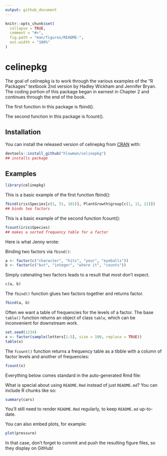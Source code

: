 ```yaml
---
output: github_document
---
```


<!-- README.md is generated from README.Rmd. Please edit that file -->

```r
knitr::opts_chunk$set(
  collapse = TRUE,
  comment = "#>",
  fig.path = "man/figures/README-",
  out.width = "100%"
)
```

# celinepkg

<!-- badges: start -->
<!-- badges: end -->

The goal of celinepkg is to work through the various examples of the "R Packages" textbook 2nd version by Hadley Wickham and Jennifer Bryan. The coding portion of this package began in earnest in Chapter 2 and continues through the end of the book.

The first function in this package is fbind().

The second function in this package is fcount().

## Installation

You can install the released version of celinepkg from [CRAN](https://CRAN.R-project.org) with:

```r
devtools::install_github("hlowman/celinepkg")
## installs package
```

## Examples

```r
library(celinepkg)
```


This is a basic example of the first function fbind():

```r
fbind(iris$Species[c(1, 51, 101)], PlantGrowth$group[c(1, 11, 21)])
## binds two factors
```

This is a basic example of the second function fcount():

```r
fcount(iris$Species)
## makes a sorted frequency table for a factor
```

Here is what Jenny wrote:

Binding two factors via `fbind()`:

```r
a <- factor(c("character", "hits", "your", "eyeballs"))
b <- factor(c("but", "integer", "where it", "counts"))
```

Simply catenating two factors leads to a result that most don't expect.

```r
c(a, b)
```

The `fbind()` function glues two factors together and returns factor.

```r
fbind(a, b)
```

Often we want a table of frequencies for the levels of a factor. The base `table()` function returns an object of class `table`, which can be inconvenient for downstream work.

```r
set.seed(1234)
x <- factor(sample(letters[1:5], size = 100, replace = TRUE))
table(x)
```

The `fcount()` function returns a frequency table as a tibble with a column of factor levels and another of frequencies:

```r
fcount(x)
```

Everything below comes standard in the auto-generated Rmd file:

What is special about using `README.Rmd` instead of just `README.md`? You can include R chunks like so:

```r
summary(cars)
```

You'll still need to render `README.Rmd` regularly, to keep `README.md` up-to-date.

You can also embed plots, for example:

```r
plot(pressure)
```

In that case, don't forget to commit and push the resulting figure files, so they display on GitHub!
